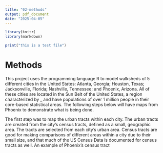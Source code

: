 ```yaml
---
title: "02-methods"
output: pdf_document
date: "2025-04-05"
---
```


```r
library(knitr)
library(markdown)
```


```r
print("this is a test file")
```

# Methods

This project uses the programming language R to model walksheds of 5 different cities in the United States: Atlanta, Georgia; Houston, Texas; Jacksonville, Florida; Nashville, Tennessee; and Phoenix, Arizona. All of these cities are located in the Sun Belt of the United States, a region characterized by _ and have populations of over 1 million people in their core-based statistical areas. The following steps below will have maps from Phoenix to demonstrate what is being done.

The first step was to map the urban tracts within each city. The urban tracts are created from the city's census tracts, defined as a small, geographic area. The tracts are selected from each city's urban area. Census tracts are good for making comparisons of different areas within a city due to their small size, and that much of the US Census Data is documented for census tracts as well. An example of Phoenix's census tract